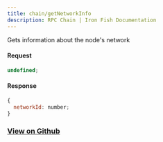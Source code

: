 ```yaml
---
title: chain/getNetworkInfo
description: RPC Chain | Iron Fish Documentation
---
```


Gets information about the node's network

#### Request

```js
undefined;
```

#### Response

```js
{
  networkId: number;
}
```

### [View on Github](https://github.com/iron-fish/ironfish/blob/master/ironfish/src/rpc/routes/chain/getNetworkInfo.ts)
